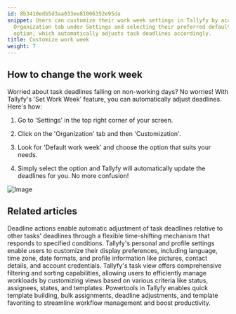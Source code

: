 ```yaml
---
id: 8b3410edb5d3aa033ee81006352e95da
snippet: Users can customize their work week settings in Tallyfy by accessing the
  Organization tab under Settings and selecting their preferred default work week
  option, which automatically adjusts task deadlines accordingly.
title: Customize work week
weight: 7
---
```


## How to change the work week

Worried about task deadlines falling on non-working days? No worries! With Tallyfy's 'Set Work Week' feature, you can automatically adjust deadlines. Here's how:

1. Go to 'Settings' in the top right corner of your screen.

2. Click on the 'Organization' tab and then 'Customization'.

3. Look for 'Default work week' and choose the option that suits your needs.

4. Simply select the option and Tallyfy will automatically update the deadlines for you. No more confusion!

![Image](https://screenshots.tallyfy.com/tallyfy%2Fpro%2Fdesktop-light-change-workweek.png)


## Related articles
<CardGrid>
<LinkTitleCard header="<b>Actions > Automate deadline shifts on tasks</b>" href="/products/pro/documenting/templates/automations/actions/deadline-actions/" > Deadline actions enable automatic adjustment of task deadlines relative to other tasks' deadlines through a flexible time-shifting mechanism that responds to specified conditions. </LinkTitleCard>
<LinkTitleCard header="<b>Personal Settings > Personalization settings</b>" href="/products/pro/settings/personal-settings/personalization-settings/" > Tallyfy's personal and profile settings enable users to customize their display preferences, including language, time zone, date formats, and profile information like pictures, contact details, and account credentials. </LinkTitleCard>
<LinkTitleCard header="<b>Tasks View > Customize the task view</b>" href="/products/pro/tracking-and-tasks/tasks-view/how-can-i-customize-task-views-in-tallyfy/" > Tallyfy's task view offers comprehensive filtering and sorting capabilities, allowing users to efficiently manage workloads by customizing views based on various criteria like status, assignees, states, and templates. </LinkTitleCard>
<LinkTitleCard header="<b>Templates > Powertools</b>" href="/products/pro/documenting/templates/how-can-power-tools-enhance-my-tallyfy-experience/" > Powertools in Tallyfy enables quick template building, bulk assignments, deadline adjustments, and template favoriting to streamline workflow management and boost productivity. </LinkTitleCard>
</CardGrid>